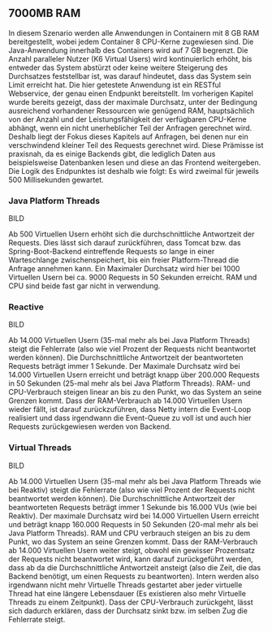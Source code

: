 ## 7000MB RAM

In diesem Szenario werden alle Anwendungen in Containern mit 8 GB RAM bereitgestellt, wobei jedem
Container 8 CPU-Kerne zugewiesen sind. Die Java-Anwendung innerhalb des Containers wird auf 7 GB begrenzt.
Die Anzahl paralleler Nutzer (K6 Virtual Users) wird kontinuierlich erhöht, bis entweder das System
abstürzt oder keine weitere Steigerung des Durchsatzes feststellbar ist, was darauf hindeutet, dass
das System sein Limit erreicht hat. Die hier getestete Anwendung ist ein RESTful Webservice, der genau
einen Endpunkt bereitstellt.
Im vorherigen Kapitel wurde bereits gezeigt, dass der maximale Durchsatz, unter der Bedingung ausreichend
vorhandener Ressourcen wie genügend RAM, hauptsächlich von der Anzahl und der Leistungsfähigkeit der
verfügbaren CPU-Kerne abhängt, wenn ein nicht unerheblicher Teil der Anfragen gerechnet wird.
Deshalb liegt der Fokus dieses Kapitels auf Anfragen, bei denen nur ein verschwindend kleiner Teil des
Requests gerechnet wird. Diese Prämisse ist praxisnah, da es einige Backends gibt, die lediglich Daten
aus beispielsweise Datenbanken lesen und diese an das Frontend weitergeben. Die Logik des Endpunktes ist
deshalb wie folgt: Es wird zweimal für jeweils 500 Millisekunden gewartet.

### Java Platform Threads

BILD

Ab 500 Virtuellen Usern erhöht sich die durchschnittliche Antwortzeit der Requests. Dies lässt sich darauf
zurückführen, dass Tomcat bzw. das Spring-Boot-Backend eintreffende Requests so lange in einer Warteschlange
zwischenspeichert, bis ein freier Platform-Thread die Anfrage annehmen kann. Ein Maximaler Durchsatz wird
hier bei 1000 Virtuellen Usern bei ca. 9000 Requests in 50 Sekunden erreicht. RAM und CPU sind beide fast
gar nicht in verwendung.

### Reactive

BILD

Ab 14.000 Virtuellen Usern (35-mal mehr als bei Java Platform Threads) steigt die Fehlerrate (also wie
viel Prozent der Requests nicht beantwortet werden können). Die Durchschnittliche Antwortzeit der
beantworteten Requests beträgt immer 1 Sekunde. Der Maximale Durchsatz wird bei 14.000 Virtuellen
Usern erreicht und beträgt knapp über 200.000 Requests in 50 Sekunden (25-mal mehr als bei Java Platform Threads).
RAM- und CPU-Verbrauch steigen linear an bis zu den Punkt, wo das System an seine Grenzen kommt. Dass
der RAM-Verbrauch ab 14.000 Virtuellen Usern wieder fällt, ist darauf zurückzuführen, dass Netty intern
die Event-Loop realisiert und dass irgendwann die Event-Queue zu voll ist und auch hier Requests zurückgewiesen
werden von Backend.

### Virtual Threads

BILD

Ab 14.000 Virtuellen Usern (35-mal mehr als bei Java Platform Threads wie bei Reaktiv) steigt die
Fehlerrate (also wie viel Prozent der Requests nicht beantwortet werden können). Die Durchschnittliche
Antwortzeit der beantworteten Requests beträgt immer 1 Sekunde bis 16.000 VUs (wie bei Reaktiv). Der
maximale Durchsatz wird bei 14.000 Virtuellen Usern erreicht und beträgt knapp 160.000 Requests in
50 Sekunden (20-mal mehr als bei Java Platform Threads). RAM und CPU verbrauch steigen an bis zu dem
Punkt, wo das System an seine Grenzen kommt. Dass der RAM-Verbrauch ab 14.000 Virtuellen Usern weiter steigt,
obwohl ein gewisser Prozentsatz der Requests nicht beantwortet wird, kann darauf zurückgeführt werden,
dass ab da die Durchschnittliche Antwortzeit ansteigt (also die Zeit, die das Backend benötigt, um einen
Requests zu beantworten). Intern werden also irgendwann nicht mehr Virtuelle Threads gestartet aber jeder
virtuelle Thread hat eine längere Lebensdauer (Es existieren also mehr Virtuelle Threads zu einem Zeitpunkt).
Dass der CPU-Verbrauch zurückgeht, lässt sich dadurch erklären, dass der Durchsatz sinkt bzw. im selben Zug
die Fehlerrate steigt.
